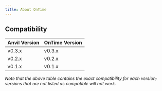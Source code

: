 ```yaml
---
title: About OnTime
---
```



## Compatibility


| Anvil Version| OnTime Version|
|---|---|
|v0.3.x| v0.3.x|
|v0.2.x| v0.2.x|
|v0.1.x| v0.1.x|

*Note that the above table contains the exact compatibility for each version; versions that are not listed as
compatible will not work.*
